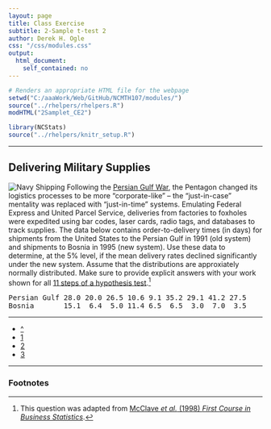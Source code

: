 ```yaml
---
layout: page
title: Class Exercise
subtitle: 2-Sample t-test 2
author: Derek H. Ogle
css: "/css/modules.css"
output:
  html_document:
    self_contained: no
---
```


```r
# Renders an appropriate HTML file for the webpage
setwd("C:/aaaWork/Web/GitHub/NCMTH107/modules/")
source("../rhelpers/rhelpers.R")
modHTML("2Samplet_CE2")
```

```r
library(NCStats)
source("../rhelpers/knitr_setup.R")
```

----

## Delivering Military Supplies
<img src="http://derekogle.com/NCMTH107/modules/zimgs/navy-shipping.jpg" alt="Navy Shipping" class="img-right">
Following the [Persian Gulf War](https://en.wikipedia.org/wiki/Gulf_War), the Pentagon changed its logistics processes to be more "corporate-like" -- the "just-in-case" mentality was replaced with "just-in-time" systems. Emulating Federal Express and United Parcel Service, deliveries from factories to foxholes were expedited using bar codes, laser cards, radio tags, and databases to track supplies. The data below contains order-to-delivery times (in days) for shipments from the United States to the Persian Gulf in 1991 (old system) and shipments to Bosnia in 1995 (new system). Use these data to determine, at the 5% level, if the mean delivery rates declined significantly under the new system. Assume that the distributions are approxiately normally distributed. Make sure to provide explicit answers with your work shown for all [11 steps of a hypothesis test](11-steps).[^1]

<pre>
Persian Gulf 28.0 20.0 26.5 10.6 9.1 35.2 29.1 41.2 27.5
Bosnia       15.1  6.4  5.0 11.4 6.5  6.5  3.0  7.0  3.5
</pre>

----

<div class="text-center">
<ul class="pagination pagination-lg">
  <li><a href="2Samplet.html">^</a></li>
  <li><a href="2Samplet_CE1.html">1</a></li>
  <li class="active"><a href="#">2</a></li>
  <li><a href="2Samplet_CE3.html">3</a></li>
</ul>
</div>

----

<h3>Footnotes</h3>

[^1]: This question was adapted from [McClave *et al.* (1998) *First Course in Business Statistics*](http://www.amazon.com/First-Course-Business-Statistics-TEXT/dp/B000MLT2MY/).
